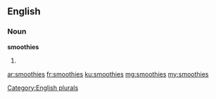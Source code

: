 ==English==

===Noun===
'''smoothies'''

# {{plural of|[[smoothie]]}}

[[Category:English plurals]]

[[ar:smoothies]]
[[fr:smoothies]]
[[ku:smoothies]]
[[mg:smoothies]]
[[my:smoothies]]